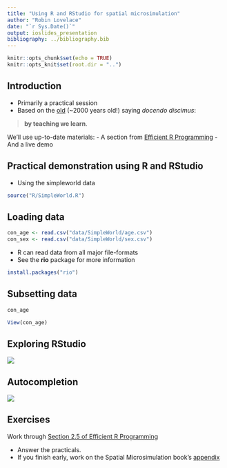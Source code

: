 ```yaml
---
title: "Using R and RStudio for spatial microsimulation"
author: "Robin Lovelace"
date: "`r Sys.Date()`"
output: ioslides_presentation
bibliography: ../bibliography.bib
---
```


```r
knitr::opts_chunk$set(echo = TRUE)
knitr::opts_knit$set(root.dir = "..")
```

## Introduction

- Primarily a practical session
- Based on the [old](https://en.wikipedia.org/wiki/Docendo_discimus) (~2000 years old!) saying *docendo discimus*:

> **by teaching we learn**.

We'll use up-to-date materials:
  - A section from [Efficient R Programming](https://csgillespie.github.io/efficientR/set-up.html#rstudio)
  - And a live demo

## Practical demonstration using R and RStudio

- Using the simpleworld data

```r
source("R/SimpleWorld.R")
```

## Loading data

```r
con_age <- read.csv("data/SimpleWorld/age.csv")
con_sex <- read.csv("data/SimpleWorld/sex.csv")
```

- R can read data from all major file-formats
- See the **rio** package for more information

```r
install.packages("rio")
```

## Subsetting data

```r
con_age
```


```r
View(con_age)
```

## Exploring RStudio

![](../figures/rstudio-environment.png)

## Autocompletion

![](../figures/rstudio-autocomplete.png)

## Exercises

Work through [Section 2.5 of Efficient R Programming](https://csgillespie.github.io/efficientR/set-up.html#rstudio)

- Answer the practicals.
- If you finish early, work on the Spatial Microsimulation book's [appendix](https://github.com/Robinlovelace/spatial-microsim-book/blob/master/13-appendix.Rmd)